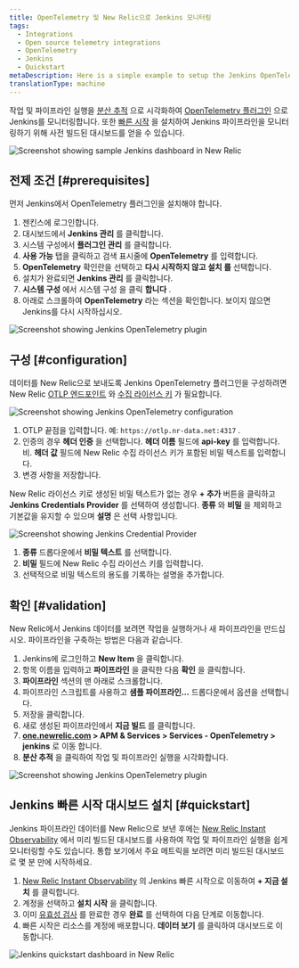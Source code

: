 ```yaml
---
title: OpenTelemetry 및 New Relic으로 Jenkins 모니터링
tags:
  - Integrations
  - Open source telemetry integrations
  - OpenTelemetry
  - Jenkins
  - Quickstart
metaDescription: Here is a simple example to setup the Jenkins OpenTelemetry plugin to send data to New Relic.
translationType: machine
---
```







작업 및 파이프라인 실행을 [분산 추적](/docs/distributed-tracing/concepts/introduction-distributed-tracing) 으로 시각화하여 [OpenTelemetry 플러그인](https://plugins.jenkins.io/opentelemetry) 으로 Jenkins를 모니터링합니다. 또한 [빠른 시작](https://newrelic.com/instant-observability/jenkins) 을 설치하여 Jenkins 파이프라인을 모니터링하기 위해 사전 빌드된 대시보드를 얻을 수 있습니다.

<img
  title="Screenshot showing sample Jenkins dashboard in New Relic"
  alt="Screenshot showing sample Jenkins dashboard in New Relic"
  src={opentelemetryIntegrationsJenkins05}
/>

## 전제 조건 [#prerequisites]

먼저 Jenkins에서 OpenTelemetry 플러그인을 설치해야 합니다.

1. 젠킨스에 로그인합니다.
2. 대시보드에서 **Jenkins 관리** 를 클릭합니다.
3. 시스템 구성에서 **플러그인 관리** 를 클릭합니다.
4. **사용 가능** 탭을 클릭하고 검색 표시줄에 **OpenTelemetry** 를 입력합니다.
5. **OpenTelemetry** 확인란을 선택하고 **다시 시작하지 않고 설치 를** 선택합니다.
6. 설치가 완료되면 **Jenkins 관리** 를 클릭합니다.
7. **시스템 구성** 에서 시스템 구성 을 클릭 **합니다** .
8. 아래로 스크롤하여 **OpenTelemetry** 라는 섹션을 확인합니다. 보이지 않으면 Jenkins를 다시 시작하십시오.

<img
  title="Screenshot showing Jenkins OpenTelemetry plugin"
  alt="Screenshot showing Jenkins OpenTelemetry plugin"
  src={opentelemetryIntegrationsJenkins01}
/>

## 구성 [#configuration]

데이터를 New Relic으로 보내도록 Jenkins OpenTelemetry 플러그인을 구성하려면 New Relic [OTLP 엔드포인트](/docs/more-integrations/open-source-telemetry-integrations/opentelemetry/opentelemetry-setup/#note-endpoints) 와 [수집 라이선스 키](/docs/apis/intro-apis/new-relic-api-keys/#license-key) 가 필요합니다.

<img
  title="Screenshot showing Jenkins OpenTelemetry configuration"
  alt="Screenshot showing Jenkins OpenTelemetry configuration"
  src={opentelemetryIntegrationsJenkins02}
/>

1. OTLP 끝점을 입력합니다. 예: `https://otlp.nr-data.net:4317` .
2. 인증의 경우 **헤더 인증** 을 선택합니다. **헤더 이름** 필드에 **api-key** 를 입력합니다. 비. **헤더 값** 필드에 New Relic 수집 라이선스 키가 포함된 비밀 텍스트를 입력합니다.
3. 변경 사항을 저장합니다.

New Relic 라이선스 키로 생성된 비밀 텍스트가 없는 경우 **+ 추가** 버튼을 클릭하고 **Jenkins Credentials Provider** 를 선택하여 생성합니다. **종류** 와 **비밀** 을 제외하고 기본값을 유지할 수 있으며 **설명** 은 선택 사항입니다.

<img
  title="Screenshot showing Jenkins Credential Provider"
  alt="Screenshot showing Jenkins Credential Provider"
  src={opentelemetryIntegrationsJenkins03}
/>

1. **종류** 드롭다운에서 **비밀 텍스트** 를 선택합니다.
2. **비밀** 필드에 New Relic 수집 라이선스 키를 입력합니다.
3. 선택적으로 비밀 텍스트의 용도를 기록하는 설명을 추가합니다.

## 확인 [#validation]

New Relic에서 Jenkins 데이터를 보려면 작업을 실행하거나 새 파이프라인을 만드십시오. 파이프라인을 구축하는 방법은 다음과 같습니다.

1. Jenkins에 로그인하고 **New Item** 을 클릭합니다.
2. 항목 이름을 입력하고 **파이프라인** 을 클릭한 다음 **확인** 을 클릭합니다.
3. **파이프라인** 섹션의 맨 아래로 스크롤합니다.
4. 파이프라인 스크립트를 사용하고 **샘플 파이프라인...** 드롭다운에서 옵션을 선택합니다.
5. 저장을 클릭합니다.
6. 새로 생성된 파이프라인에서 **지금 빌드** 를 클릭합니다.
7. **[one.newrelic.com](https://one.newrelic.com/) > APM & Services > Services - OpenTelemetry > jenkins** 로 이동 합니다.
8. **분산 추적** 을 클릭하여 작업 및 파이프라인 실행을 시각화합니다.

<img
  title="Screenshot showing Jenkins OpenTelemetry plugin"
  alt="Screenshot showing Jenkins OpenTelemetry plugin"
  src={opentelemetryIntegrationsJenkins04}
/>

## Jenkins 빠른 시작 대시보드 설치 [#quickstart]

Jenkins 파이프라인 데이터를 New Relic으로 보낸 후에는 [New Relic Instant Observability](http://newrelic.com/instant-observability) 에서 미리 빌드된 대시보드를 사용하여 작업 및 파이프라인 실행을 쉽게 모니터링할 수도 있습니다. 통합 보기에서 주요 메트릭을 보려면 미리 빌드된 대시보드로 몇 분 만에 시작하세요.

1. [New Relic Instant Observability](https://newrelic.com/instant-observability/jenkins) 의 Jenkins 빠른 시작으로 이동하여 **+ 지금 설치** 를 클릭합니다.
2. 계정을 선택하고 **설치 시작** 을 클릭합니다.
3. 이미 [유효성 검사](#validation) 를 완료한 경우 **완료** 를 선택하여 다음 단계로 이동합니다.
4. 빠른 시작은 리소스를 계정에 배포합니다. **데이터 보기** 를 클릭하여 대시보드로 이동합니다.

<img
  title="Jenkins quickstart dashboard in New Relic"
  alt="Jenkins quickstart dashboard in New Relic"
  src={opentelemetryIntegrationsJenkins05}
/>

<InstallFeedback/>